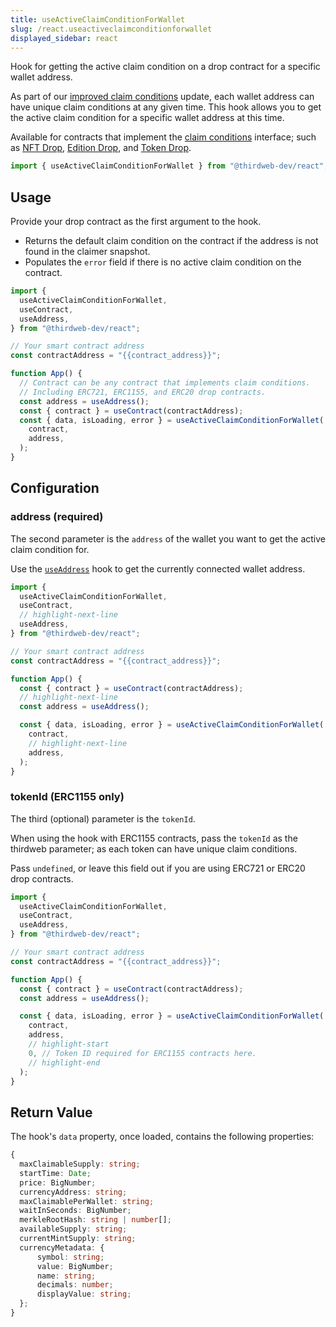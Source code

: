 ```yaml
---
title: useActiveClaimConditionForWallet
slug: /react.useactiveclaimconditionforwallet
displayed_sidebar: react
---
```



Hook for getting the active claim condition on a drop contract for a specific wallet address.

As part of our [improved claim conditions](https://blog.thirdweb.com/announcing-improved-claim-conditions/) update, each wallet address can
have unique claim conditions at any given time. This hook allows you to get the active claim condition for a specific wallet address at this time.

Available for contracts that implement the [claim conditions](/contractkit/interfaces/erc721claimablewithconditions)
interface; such as [NFT Drop](https://thirdweb.com/thirdweb.eth/DropERC721), [Edition Drop](https://thirdweb.com/thirdweb.eth/DropERC1155),
and [Token Drop](https://thirdweb.com/thirdweb.eth/DropERC20).

```jsx
import { useActiveClaimConditionForWallet } from "@thirdweb-dev/react";
```

## Usage

Provide your drop contract as the first argument to the hook.

- Returns the default claim condition on the contract if the address is not found in the claimer snapshot.
- Populates the `error` field if there is no active claim condition on the contract.

```jsx
import {
  useActiveClaimConditionForWallet,
  useContract,
  useAddress,
} from "@thirdweb-dev/react";

// Your smart contract address
const contractAddress = "{{contract_address}}";

function App() {
  // Contract can be any contract that implements claim conditions.
  // Including ERC721, ERC1155, and ERC20 drop contracts.
  const address = useAddress();
  const { contract } = useContract(contractAddress);
  const { data, isLoading, error } = useActiveClaimConditionForWallet(
    contract,
    address,
  );
}
```

## Configuration

### address (required)

The second parameter is the `address` of the wallet you want to get the active claim condition for.

Use the [`useAddress`](/react/react.useaddress) hook to get the currently connected wallet address.

```jsx
import {
  useActiveClaimConditionForWallet,
  useContract,
  // highlight-next-line
  useAddress,
} from "@thirdweb-dev/react";

// Your smart contract address
const contractAddress = "{{contract_address}}";

function App() {
  const { contract } = useContract(contractAddress);
  // highlight-next-line
  const address = useAddress();

  const { data, isLoading, error } = useActiveClaimConditionForWallet(
    contract,
    // highlight-next-line
    address,
  );
}
```

### tokenId (ERC1155 only)

The third (optional) parameter is the `tokenId`.

When using the hook with ERC1155 contracts, pass the `tokenId` as the thirdweb parameter; as each token can have unique claim conditions.

Pass `undefined`, or leave this field out if you are using ERC721 or ERC20 drop contracts.

```jsx
import {
  useActiveClaimConditionForWallet,
  useContract,
  useAddress,
} from "@thirdweb-dev/react";

// Your smart contract address
const contractAddress = "{{contract_address}}";

function App() {
  const { contract } = useContract(contractAddress);
  const address = useAddress();

  const { data, isLoading, error } = useActiveClaimConditionForWallet(
    contract,
    address,
    // highlight-start
    0, // Token ID required for ERC1155 contracts here.
    // highlight-end
  );
}
```

## Return Value

The hook's `data` property, once loaded, contains the following properties:

```ts
{
  maxClaimableSupply: string;
  startTime: Date;
  price: BigNumber;
  currencyAddress: string;
  maxClaimablePerWallet: string;
  waitInSeconds: BigNumber;
  merkleRootHash: string | number[];
  availableSupply: string;
  currentMintSupply: string;
  currencyMetadata: {
      symbol: string;
      value: BigNumber;
      name: string;
      decimals: number;
      displayValue: string;
  };
}
```
